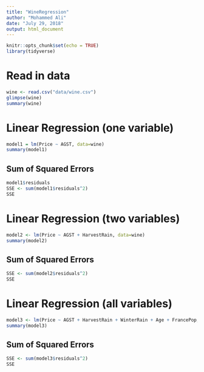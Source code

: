 ```yaml
---
title: "WineRegression"
author: "Mohammed Ali"
date: "July 29, 2018"
output: html_document
---
```


```r
knitr::opts_chunk$set(echo = TRUE)
library(tidyverse)
```

# Read in data

```r
wine <- read.csv("data/wine.csv")
glimpse(wine)
summary(wine)
```

# Linear Regression (one variable)


```r
model1 = lm(Price ~ AGST, data=wine)
summary(model1)
```

## Sum of Squared Errors
```r
model1$residuals
SSE <- sum(model1$residuals^2)
SSE
```


# Linear Regression (two variables)
```r
model2 <- lm(Price ~ AGST + HarvestRain, data=wine)
summary(model2)
```


## Sum of Squared Errors
```r
SSE <- sum(model2$residuals^2)
SSE
```

# Linear Regression (all variables)
```r
model3 <- lm(Price ~ AGST + HarvestRain + WinterRain + Age + FrancePop, data=wine)
summary(model3)
```


## Sum of Squared Errors
```r
SSE <- sum(model3$residuals^2)
SSE
```

